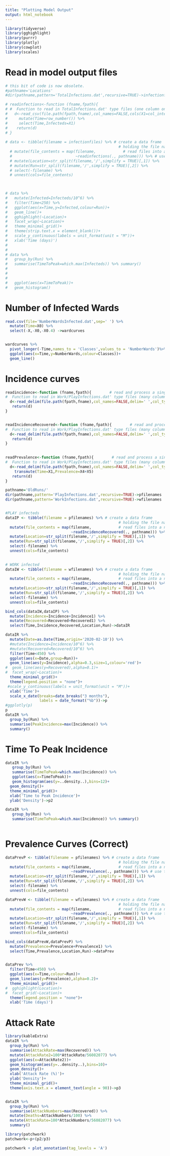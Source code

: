 ```yaml
---
title: "Plotting Model Output"
output: html_notebook
---
```


```r
library(tidyverse)
library(gghighlight)
library(purrr)
library(plotly)
library(cowplot)
library(scales)

```


# Read in model output files


```r

# this bit of code is now obsolete. 
#pathname='Locations'
#dir(pathname,pattern='TotalInfections.dat',recursive=TRUE)->infectionfiles

# readinfections<-function (fname,fpath){        
# #  Function to read in TotalInfections.dat' type files (one column only of infecteds, Time is row number)
#   d<-read_csv(file.path(fpath,fname),col_names=FALSE,cols(X1=col_integer())) %>% # 
#     mutate(Time=row_number()) %>% 
#     select(Time,Infecteds=X1)
#    return(d)
# }
  
# data <- tibble(filename = infectionfiles) %>% # create a data frame
                                                  # holding the file names
  # mutate(file_contents = map(filename,            # read files into a new data column
  #                            ~readinfections(., pathname))) %>% # use the function written above to process files
  # mutate(Location=str_split(filename,'/',simplify = TRUE)[,1]) %>% 
  # mutate(Run=str_split(filename,'/',simplify = TRUE)[,2]) %>% 
  # select(-filename) %>% 
  # unnest(cols=file_contents)
  


# data %>%
#   mutate(Infected=Infecteds/10^6) %>% 
#   filter(Time<250) %>% 
#   ggplot(aes(x=Time,y=Infected,colour=Run))+
#   geom_line()+
#   gghighlight(~Location)+
#   facet_wrap(~Location)+
#   theme_minimal_grid()+
#   theme(strip.text.x = element_blank())+
#   scale_y_continuous(labels = unit_format(unit = "M"))+
#   xlab('Time (days)')
# 
# 
# data %>% 
#   group_by(Run) %>% 
#   summarise(TimeToPeak=which.max(Infecteds)) %>% summary()
# 
# 
# 
#   ggplot(aes(x=TimeToPeak))+
#   geom_histogram()

```


# Number of Infected Wards

```r

read.csv(file='NumberWardsInfected.dat',sep=' ') %>% 
  mutate(Time=X0) %>% 
  select(-X,-X0,-X0.4) ->wardcurves


wardcurves %>% 
  pivot_longer(-Time,names_to = 'Classes',values_to = 'NumberWards')%>% 
  ggplot(aes(x=Time,y=NumberWards,colour=Classes))+
  geom_line()
```

# Incidence curves

```r




readincidence<-function (fname,fpath){        # read and process a single file
#  Function to read in Work/PlayInfections.dat' type files (many columns, one for each class only of infecteds, Time is row number)
  d<-read_delim(file.path(fpath,fname),col_names=FALSE,delim=' ',col_types = "iiiiiii")%>% select(Time=X1,Incidence=X4)
   return(d)
}


readIncidenceRecovered<-function (fname,fpath){        # read and process a single file
#  Function to read in Work/PlayInfections.dat' type files (many columns, one for each class only of infecteds, Time is row number)
  d<-read_delim(file.path(fpath,fname),col_names=FALSE,delim=' ',col_types = "iiiiiii")%>% select(Time=X1,Incidence=X4,Recovered=X6)
   return(d)
}
 

readPrevalence<-function (fname,fpath){        # read and process a single file
#  Function to read in Work/PlayInfections.dat' type files (many columns, one for each class only of infecteds, Time is row number)
  d<-read_delim(file.path(fpath,fname),col_names=FALSE,delim=' ',col_types = "iiiiiii")%>%  
    transmute(Time=X1,Prevalence=X4+X5)
   return(d)
}

```


```r

pathname='OldRuns/'
dir(pathname,pattern='PlayInfections.dat',recursive=TRUE)->pfilenames
dir(pathname,pattern='WorkInfections.dat',recursive=TRUE)->wfilenames


#PLAY infecteds
dataIP <- tibble(filename = pfilenames) %>% # create a data frame
                                                  # holding the file names
  mutate(file_contents = map(filename,            # read files into a new data column
                             ~readIncidenceRecovered(., pathname))) %>% # use the function written above to process files
  mutate(Location=str_split(filename,'/',simplify = TRUE)[,1]) %>% 
  mutate(Run=str_split(filename,'/',simplify = TRUE)[,2]) %>% 
  select(-filename) %>% 
  unnest(cols=file_contents)
  

# WORK infected
dataIW <- tibble(filename = wfilenames) %>% # create a data frame
                                                  # holding the file names
  mutate(file_contents = map(filename,            # read files into a new data column
                             ~readIncidenceRecovered(., pathname))) %>% # use the function written above to process files
  mutate(Location=str_split(filename,'/',simplify = TRUE)[,1]) %>% 
  mutate(Run=str_split(filename,'/',simplify = TRUE)[,2]) %>% 
  select(-filename) %>% 
  unnest(cols=file_contents)

bind_cols(dataIW,dataIP) %>% 
  mutate(Incidence=Incidence+Incidence1) %>% 
  mutate(Recovered=Recovered+Recovered1) %>% 
  select(Time,Incidence,Recovered,Location,Run)->dataIR

dataIR %>%
  mutate(Date=as.Date(Time,origin='2020-02-10')) %>% 
  #mutate(Incidence=Incidence/10^6) %>% 
  #mutate(Recovered=Recovered/10^6) %>% 
  filter(Time<450) %>% 
  ggplot(aes(x=Date,group=Run))+
  geom_line(aes(y=Incidence),alpha=0.3,size=1,colour='red')+
#  geom_line(aes(y=Recovered),alpha=0.1)+
#  facet_wrap(~Location)+
  theme_minimal_grid()+
  theme(legend.position = "none")+
 #scale_y_continuous(labels = unit_format(unit = "M"))+
  xlab('Time')+
  scale_x_date(breaks=date_breaks("3 months"),
               labels = date_format("%b"))->p
#ggplotly(p)
p
dataIR %>% 
  group_by(Run) %>% 
  summarise(PeakIncidence=max(Incidence)) %>% 
  summary()

```

# Time To Peak Incidence

```r
dataIR %>% 
   group_by(Run) %>% 
   summarise(TimeToPeak=which.max(Incidence)) %>% 
   ggplot(aes(x=TimeToPeak))+
   geom_histogram(aes(y=..density..),bins=12)+
  geom_density()+
  theme_minimal_grid()+
  xlab('Time to Peak Incidence')+
  ylab('Density')->p2

dataIR %>% 
   group_by(Run) %>% 
   summarise(TimeToPeak=which.max(Incidence)) %>% summary()
 
```






# Prevalence Curves (Correct) 

```r

dataPrevP <- tibble(filename = pfilenames) %>% # create a data frame
                                                  # holding the file names
  mutate(file_contents = map(filename,            # read files into a new data column
                             ~readPrevalence(., pathname))) %>% # use the function written above to process files
  mutate(Location=str_split(filename,'/',simplify = TRUE)[,1]) %>% 
  mutate(Run=str_split(filename,'/',simplify = TRUE)[,2]) %>% 
  select(-filename) %>% 
  unnest(cols=file_contents)

dataPrevW <- tibble(filename = wfilenames) %>% # create a data frame
                                                  # holding the file names
  mutate(file_contents = map(filename,            # read files into a new data column
                             ~readPrevalence(., pathname))) %>% # use the function written above to process files
  mutate(Location=str_split(filename,'/',simplify = TRUE)[,1]) %>% 
  mutate(Run=str_split(filename,'/',simplify = TRUE)[,2]) %>% 
  select(-filename) %>% 
  unnest(cols=file_contents)

bind_cols(dataPrevW,dataPrevP) %>% 
  mutate(Prevalence=Prevalence+Prevalence1) %>% 
  select(Time,Prevalence,Location,Run)->dataPrev


dataPrev %>% 
  filter(Time<450) %>% 
  ggplot(aes(x=Time,colour=Run))+
  geom_line(aes(y=Prevalence),alpha=0.2)+
  theme_minimal_grid()+
#  gghighlight(Location)+
#  facet_grid(~Location)+  
  theme(legend.position = "none")+
  xlab('Time (days)')


```

# Attack Rate

```r
library(kableExtra)
dataIR %>% 
  group_by(Run) %>% 
  summarise(AttackRate=max(Recovered)) %>%
  mutate(AttackRate2=100*AttackRate/56082077) %>% 
  ggplot(aes(x=AttackRate2))+
  geom_histogram(aes(y=..density..),bins=10)+
  geom_density()+
  xlab('Attack Rate (%)')+
  ylab('Density')+
  theme_minimal_grid()+
  theme(axis.text.x = element_text(angle = 90))->p3


dataIR %>% 
  group_by(Run) %>% 
  summarise(AttackNumbers=max(Recovered)) %>% 
  mutate(Deaths=AttackNumbers/100) %>% 
  mutate(AttackRate=100*AttackNumbers/56082077) %>%
  summary() 

```


```r
library(patchwork)
patchwork<-p+(p2/p3)

patchwork + plot_annotation(tag_levels = 'A')


```
